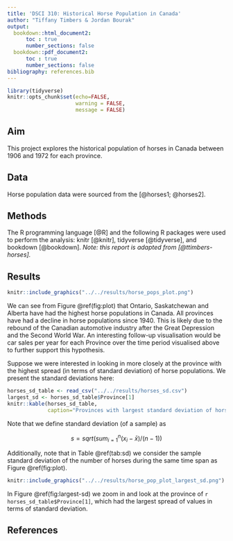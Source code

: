 ```yaml
---
title: 'DSCI 310: Historical Horse Population in Canada'
author: "Tiffany Timbers & Jordan Bourak"
output:
  bookdown::html_document2:
      toc : true 
      number_sections: false
  bookdown::pdf_document2:
      toc : true
      number_sections: false
bibliography: references.bib
---
```


```r
library(tidyverse)
knitr::opts_chunk$set(echo=FALSE,
                      warning = FALSE,
                      message = FALSE)
```

## Aim

This project explores the historical population of horses in Canada between 1906 and 1972 for each province.

## Data

Horse population data were sourced from the [@horses1; @horses2].

## Methods

The R programming language [@R] and the following R packages were used to perform the analysis: knitr [@knitr], tidyverse [@tidyverse], and bookdown [@bookdown]. *Note: this report is adapted from [@ttimbers-horses].*

## Results

```r
knitr::include_graphics("../../results/horse_pops_plot.png")
```


We can see from Figure \@ref(fig:plot) that Ontario, Saskatchewan and Alberta have had the highest horse populations in Canada. All provinces have had a decline in horse populations since 1940. This is likely due to the rebound of the Canadian automotive industry after the Great Depression and the Second World War. An interesting follow-up visualisation would be car sales per year for each Province over the time period visualised above to further support this hypothesis.

Suppose we were interested in looking in more closely at the province with the highest spread (in terms of standard deviation) of horse populations. We present the standard deviations here:

```r
horses_sd_table <- read_csv("../../results/horses_sd.csv")
largest_sd <- horses_sd_table$Province[1]
knitr::kable(horses_sd_table,
             caption="Provinces with largest standard deviation of horse populations")
```

Note that we define standard deviation (of a sample) as

$$s = sqrt( sum_{i = 1}^n(x_i - \bar{x}) / (n-1))$$

Additionally, note that in Table \@ref(tab:sd) we consider the sample standard deviation of the number of horses during the same time span as Figure \@ref(fig:plot).

```r
knitr::include_graphics("../../results/horse_pop_plot_largest_sd.png")
```

In Figure \@ref(fig:largest-sd) we zoom in and look at the province of `r horses_sd_table$Province[1]`, which had the largest spread of values in terms of standard deviation.

## References
